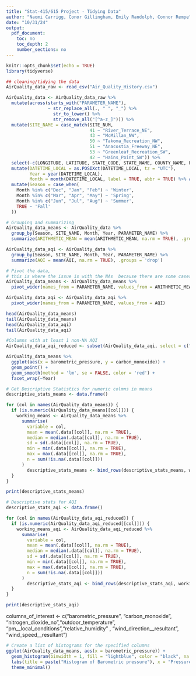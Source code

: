 ```yaml
---
title: "Stat-415/615 Project - Tidying Data"
author: "Naomi Carrigg, Conor Gillingham, Emily Randolph, Connor Rempe"
date: "10/31/24"
output:
  pdf_document: 
    toc: no
    toc_depth: 2
    number_sections: no
---
```


```r
knitr::opts_chunk$set(echo = TRUE)
library(tidyverse)
```

```r
## cleaning/tidying the data
AirQuality_data_raw <- read_csv("Air_Quality_History.csv")

AirQuality_data <- AirQuality_data_raw %>%
  mutate(across(starts_with("PARAMETER_NAME"), 
                ~ str_replace_all(., " ", "_") %>%
                  str_to_lower() %>%
                  str_remove_all("[^a-z_]"))) %>%
  mutate(SITE_NAME = case_match(SITE_NUM, 
                                41 ~ "River_Terrace_NE", 
                                43 ~ "McMillan_NW", 
                                50 ~ "Takoma_Recreation_NW",
                                51 ~ "Anacostia_Freeway_NE", 
                                53 ~ "Greenleaf_Recreation_SW", 
                                42 ~ "Hains_Point_SW")) %>%
  select(-c(LONGITUDE, LATITUDE, STATE_CODE, STATE_NAME, COUNTY_NAME, POC, DATUM, OBJECTID, UNITS_OF_MEASURE, METHOD_CODE, METHOD_NAME, AQSID, CITY_NAME, CBSA_NAME, ADDRESS, LOCAL_SITE_NAME, SAMPLE_DURATION, EVENT_TYPE)) %>%
  mutate(DATETIME_LOCAL = as.POSIXct(DATETIME_LOCAL, tz = "UTC"),
         Year = year(DATETIME_LOCAL),
         Month = month(DATETIME_LOCAL, label = TRUE, abbr = TRUE) %>% as.character()) %>%
  mutate(Season = case_when(
    Month %in% c("Dec", "Jan", "Feb") ~ 'Winter',
    Month %in% c("Mar", "Apr", "May") ~ 'Spring',
    Month %in% c("Jun", "Jul", "Aug") ~ 'Summer',
    TRUE ~ 'Fall'
  ))

# Grouping and summarizing
AirQuality_data_means <- AirQuality_data %>%
  group_by(Season, SITE_NAME, Month, Year, PARAMETER_NAME) %>%
  summarize(ARITHMETIC_MEAN = mean(ARITHMETIC_MEAN, na.rm = TRUE), .groups = 'drop')

AirQuality_data_aqi <- AirQuality_data %>%
  group_by(Season, SITE_NAME, Month, Year, PARAMETER_NAME) %>%
  summarize(AQI = mean(AQI, na.rm = TRUE), .groups = 'drop')

# Pivot the data, 
# this is where the issue is with the NAs  because there are some cases which don't have any data for the 5  groups, we can keep these and just have a ton of NA's or choose which pollutants we want to focus on
AirQuality_data_means <- AirQuality_data_means %>%
  pivot_wider(names_from = PARAMETER_NAME, values_from = ARITHMETIC_MEAN)

AirQuality_data_aqi <- AirQuality_data_aqi %>%
  pivot_wider(names_from = PARAMETER_NAME, values_from = AQI)
```

```r
head(AirQuality_data_means)
tail(AirQuality_data_means)
head(AirQuality_data_aqi)
tail(AirQuality_data_aqi)
```


```r
#Columns with at least 1 non-NA AQI
AirQuality_data_aqi_reduced <- subset(AirQuality_data_aqi, select = c("Season", "SITE_NAME","Month", "Year", "carbon_monoxide","nitrogen_dioxide_no", "pm__local_conditions", "ozone", "pm_total_um_stp", "sulfur_dioxide"))
```


```r
AirQuality_data_means %>% 
  ggplot(aes(x = barometric_pressure, y = carbon_monoxide)) +
  geom_point() +
  geom_smooth(method = 'lm', se = FALSE, color = 'red') +
  facet_wrap(~Year)
```


```r
# Get Descriptive Statistics for numeric colmns in means
descriptive_stats_means <- data.frame()

for (col in names(AirQuality_data_means)) {
  if (is.numeric(AirQuality_data_means[[col]])) {
    working_means <- AirQuality_data_means %>%
      summarise(
        variable = col,
        mean = mean(.data[[col]], na.rm = TRUE),
        median = median(.data[[col]], na.rm = TRUE),
        sd = sd(.data[[col]], na.rm = TRUE),
        min = min(.data[[col]], na.rm = TRUE),
        max = max(.data[[col]], na.rm = TRUE),
        n = sum(!is.na(.data[[col]]))
      )
        descriptive_stats_means <- bind_rows(descriptive_stats_means, working_means)
  }
}

print(descriptive_stats_means)
```


```r
# Descriptive stats for AQI
descriptive_stats_aqi <- data.frame()

for (col in names(AirQuality_data_aqi_reduced)) {
  if (is.numeric(AirQuality_data_aqi_reduced[[col]])) {
    working_means_aqi <- AirQuality_data_aqi_reduced %>%
      summarise(
        variable = col,
        mean = mean(.data[[col]], na.rm = TRUE),
        median = median(.data[[col]], na.rm = TRUE),
        sd = sd(.data[[col]], na.rm = TRUE),
        min = min(.data[[col]], na.rm = TRUE),
        max = max(.data[[col]], na.rm = TRUE),
        n = sum(!is.na(.data[[col]]))
      )
        descriptive_stats_aqi <- bind_rows(descriptive_stats_aqi, working_means_aqi)
  }
}

print(descriptive_stats_aqi)
```

columns_of_interest <- c("barometric_pressure", "carbon_monoxide", "nitrogen_dioxide_no","outdoor_temperature", "pm__local_conditions","relative_humidity"	, "wind_direction__resultant", "wind_speed__resultant")


```r
# Create a list of histograms for the specified columns
ggplot(AirQuality_data_means, aes(x = barometric_pressure)) +
  geom_histogram(binwidth = 1, fill = "lightblue", color = "black", na.rm = TRUE) +
  labs(title = paste("Histogram of Barometric pressure"), x = "Pressure", y = "Frequency") +
  theme_minimal()


```






